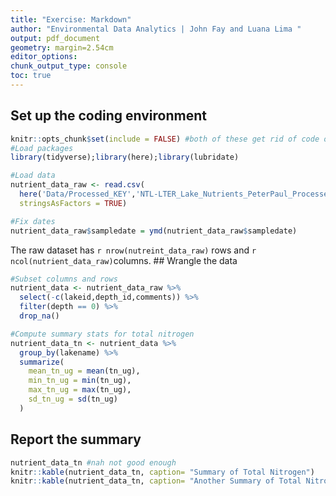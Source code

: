 ```yaml
---
title: "Exercise: Markdown"
author: "Environmental Data Analytics | John Fay and Luana Lima "
output: pdf_document
geometry: margin=2.54cm
editor_options: 
chunk_output_type: console
toc: true 
---
```

\listoftables 

## Set up the coding environment

```r
knitr::opts_chunk$set(include = FALSE) #both of these get rid of code on final
#Load packages
library(tidyverse);library(here);library(lubridate)

#Load data
nutrient_data_raw <- read.csv(
  here('Data/Processed_KEY','NTL-LTER_Lake_Nutrients_PeterPaul_Processed.csv'),
  stringsAsFactors = TRUE)

#Fix dates
nutrient_data_raw$sampledate = ymd(nutrient_data_raw$sampledate)

```

The raw dataset has `r nrow(nutreint_data_raw)` rows and `r ncol(nutrient_data_raw)`columns. 
## Wrangle the data

```r
#Subset columns and rows
nutrient_data <- nutrient_data_raw %>% 
  select(-c(lakeid,depth_id,comments)) %>% 
  filter(depth == 0) %>% 
  drop_na()

#Compute summary stats for total nitrogen
nutrient_data_tn <- nutrient_data %>% 
  group_by(lakename) %>% 
  summarize(
    mean_tn_ug = mean(tn_ug),
    min_tn_ug = min(tn_ug),
    max_tn_ug = max(tn_ug),
    sd_tn_ug = sd(tn_ug)
  )
```
\newpage 
## Report the summary
```r
nutrient_data_tn #nah not good enough 
knitr::kable(nutrient_data_tn, caption= "Summary of Total Nitrogen")
knitr::kable(nutrient_data_tn, caption= "Another Summary of Total Nitrogen")
```

